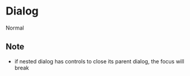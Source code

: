 
# Dialog

<DialogDemo>Normal</DialogDemo>

## Note

- if nested dialog has controls to close its parent dialog, the focus will break
